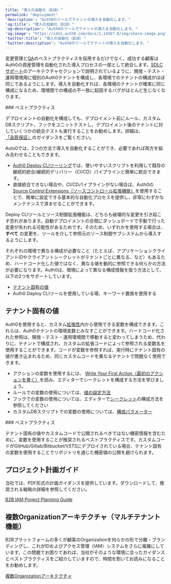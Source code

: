 ---
title: "導入の自動化（B2B）"
permalink: "deployment"
'description': "Auth0のツールでテナントの導入を自動化します。"
'og:title': "導入の自動化（B2B）"
'og:description': "Auth0のツールでテナントの導入を自動化します。"
'og:image': "https://cdn2.auth0.com/docs/1.14567.0/img/share-image.png"
'twitter:title': "導入の自動化（B2B）"
'twitter:description': "Auth0のツールでテナントの導入を自動化します。"
---

変更管理と[QA](/docs/ja-jp/get-started/architecture-scenarios/business-to-business/quality-assurance)のベストプラクティスを採用するだけでなく、成功する顧客はAuth0の資産管理を自動化された導入プロセスの一部として統合します。[SDLCサポート](/docs/ja-jp/architecture-scenarios/b2b/architecture#sdlc-support)のアーキテクチャセクションで説明されているように、開発・テスト・運用環境用に個別のAuth0テナントを構成し、各環境でのテナントの構成がほぼ同じであるようにします。導入を自動化すれば、各環境のテナントが確実に同じ構成になるため、環境間での構成の不一致に起因するバグがほとんど生じなくなります。

<Info>
    ### ベストプラクティス

デプロイメントの自動化を構成しても、デプロイメント前にルール、カスタムDBスクリプト、フックをユニットテストし、デプロイメント後のテナントに対していくつかの統合テストも実行することをお勧めします。詳細は、[「品質保証」](/docs/ja-jp/architecture-scenarios/b2c/quality-assurance)のガイダンスをご覧ください。

</Info>
Auto0では、2つの方法で導入を自動化することができ、必要であれば両方を組み合わせることもできます。

* [Auth0 Deploy CLIツーリング](/docs/ja-jp/deploy-monitor/deploy-cli-tool)では、使いやすいスクリプトを利用して既存の継続的統合/継続的デリバリー（CI/CD）パイプラインと簡単に統合できます。
* 直接統合できない場合や、CI/CDパイプラインがない場合は、Auth0の[Source Control Extensions（ソースコントロール拡張機能）](/docs/ja-jp/customize/extensions)を使用することで、簡単に設定できる基本的な自動化プロセスを提供し、非常にわずかなメンテナンスで済ませることができます。

<Warning>

Deploy CLIツールとソース制御拡張機能は、どちらも破壊的な変更を引き起こす恐れがあります。自動デプロイメントの合間にダッシュボードで手動で行った変更が失われる可能性があるためです。そのため、いずれかを使用する場合は、**すべて** の変更を、ツールを介して参照元のソース制御サブシステムから導入するようにします。

</Warning>

それぞれの環境で異なる構成が必要なこと（たとえば、アプリケーションクライアントIDやクライアントシークレットがテナントごとに異なる、など）もあるため、ハードコード化した値ではなく、異なる値を動的に参照できる何らかの方法が必要になります。Auth0は、環境によって異なる構成情報を扱う方法として、以下の2つをサポートしています。

* [テナント固有の値](#tenant-specific-variables)
* Auth0 Deploy CLIツールを使用している場、キーワード置換を使用する

## テナント固有の値

Auth0を使用すると、カスタム[拡張性](/docs/ja-jp/customize/extensions)内から使用できる変数を構成できます。これらは、Auth0テナントの環境変数とみなすことができます。ハードコード化された参照は、開発・テスト・運用環境間で移動すると変わってしまうため、代わりに、テナントで構成され、カスタムの拡張コードによって参照される変数名を使用することができます。コードが変数を参照すれば、実行時にテナント固有の値が書き込まれるため、同じカスタムコードを異なるテナントで問題なく使用できます。

* アクションの変数を使用するには、 [Write Your First Action（最初のアクションを書く）](/docs/ja-jp/customize/actions/write-your-first-action)を読み、エディターでシークレットを構成する方法を学びましょう。
* ルールでの変数の使用については、[値の設定方法](/docs/ja-jp/customize/rules/configuration)
* フックでの変数の使用については、エディターで[シークレット](/docs/ja-jp/customize/hooks/hook-secrets)の構成方法を参照してください
* カスタムDBスクリプトでの変数の使用については、[構成パラメーター](/docs/ja-jp/connections/database/custom-db/create-db-connection#step-3-add-configuration-parameters)

<Info>
    ### ベストプラクティス

テナント固有の値やカスタムコードで公開されるべきではない機密情報を含むために、変数を使用することが推奨されるベストプラクティスです。カスタムコードがGitHub/Gitlab/Bitbucket/VSTSにデプロイされている場合、テナント固有の変数を使用することでリポジトリを通じた機密値の公開を避けられます。

</Info>

## プロジェクト計画ガイド

当社では、PDF形式の計画ガイダンスを提供しています。ダウンロードして、推奨される戦略の詳細を参照してください。

[B2B IAM Project Planning Guide](/docs//assets.ctfassets.net/cdy7uua7fh8z/63F0WOPJdVzsPMxV1Xvp8x/7a329487c5e890d8e820f6a48983b46a/B2B_Project_Planning.pdf)

## 複数Organizationアーキテクチャ（マルチテナント機能）

B2Bプラットフォームの多くが顧客のOrganizationを何らかの形で分離・ブランディングし、これがIDおよびアクセス管理（IAM）システムをさらに複雑にしています。この問題でお困りであれば、当社がそのような環境に合ったガイダンスとベストプラクティスをご紹介していますので、時間を割いてお読みになることをお勧めします。

[複数Organizationアーキテクチャ](/docs/ja-jp/get-started/architecture-scenarios/multiple-organization-architecture)